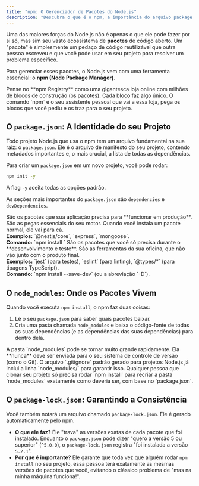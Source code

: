 ```yaml
---
title: "npm: O Gerenciador de Pacotes do Node.js"
description: "Descubra o que é o npm, a importância do arquivo package.json e como gerenciar as dependências que dão superpoderes à sua aplicação Node.js."
---
```



Uma das maiores forças do Node.js não é apenas o que ele pode fazer por si só, mas sim seu vasto ecossistema de **pacotes** de código aberto. Um "pacote" é simplesmente um pedaço de código reutilizável que outra pessoa escreveu e que você pode usar em seu projeto para resolver um problema específico.

Para gerenciar esses pacotes, o Node.js vem com uma ferramenta essencial: o **npm (Node Package Manager)**.

<Card title="Analogia: Uma Loja de Blocos de Construção" icon="puzzle">
Pense no **npm Registry** como uma gigantesca loja online com milhões de blocos de construção (os pacotes). Cada bloco faz algo único. O comando `npm` é o seu assistente pessoal que vai a essa loja, pega os blocos que você pediu e os traz para o seu projeto.
</Card>

## O `package.json`: A Identidade do seu Projeto

Todo projeto Node.js que usa o npm tem um arquivo fundamental na sua raiz: o `package.json`. Ele é o arquivo de manifesto do seu projeto, contendo metadados importantes e, o mais crucial, a lista de todas as dependências.

Para criar um `package.json` em um novo projeto, você pode rodar:
```bash
npm init -y
```
A flag `-y` aceita todas as opções padrão.

As seções mais importantes do `package.json` são `dependencies` e `devDependencies`.

<CardGrid>
    <Card title="dependencies" icon="rocket">
        São os pacotes que sua aplicação precisa para **funcionar em produção**. São as peças essenciais do seu motor. Quando você instala um pacote normal, ele vai para cá.
        <br/>
        <strong>Exemplos:</strong> `@nestjs/core`, `express`, `mongoose`.
        <br/>
        <strong>Comando:</strong> `npm install <nome-do-pacote>`
    </Card>
    <Card title="devDependencies" icon="setting">
        São os pacotes que você só precisa durante o **desenvolvimento e teste**. São as ferramentas da sua oficina, que não vão junto com o produto final.
        <br/>
        <strong>Exemplos:</strong> `jest` (para testes), `eslint` (para linting), `@types/*` (para tipagens TypeScript).
        <br/>
        <strong>Comando:</strong> `npm install <nome-do-pacote> --save-dev` (ou a abreviação `-D`).
    </Card>
</CardGrid>

## O `node_modules`: Onde os Pacotes Vivem

Quando você executa `npm install`, o npm faz duas coisas:
1.  Lê o seu `package.json` para saber quais pacotes baixar.
2.  Cria uma pasta chamada `node_modules` e baixa o código-fonte de todas as suas dependências (e as dependências das suas dependências) para dentro dela.

<Aside type="caution" title="Nunca versione o node_modules!">
A pasta `node_modules` pode se tornar muito grande rapidamente. Ela **nunca** deve ser enviada para o seu sistema de controle de versão (como o Git). O arquivo `.gitignore` padrão gerado para projetos Node.js já inclui a linha `node_modules/` para garantir isso. Qualquer pessoa que clonar seu projeto só precisa rodar `npm install` para recriar a pasta `node_modules` exatamente como deveria ser, com base no `package.json`.
</Aside>

## O `package-lock.json`: Garantindo a Consistência

Você também notará um arquivo chamado `package-lock.json`. Ele é gerado automaticamente pelo npm.

-   **O que ele faz?** Ele "trava" as versões exatas de cada pacote que foi instalado. Enquanto o `package.json` pode dizer "quero a versão 5 ou superior" (`^5.0.0`), o `package-lock.json` registra "foi instalada a versão `5.2.1`".
-   **Por que é importante?** Ele garante que toda vez que alguém rodar `npm install` no seu projeto, essa pessoa terá exatamente as mesmas versões de pacotes que você, evitando o clássico problema de "mas na minha máquina funciona!".